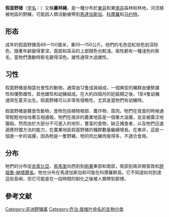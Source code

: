 {{Speciesbox
|image=Southern_Bush_Pig.jpg
|image_caption=摄于[[美国|美国]][[加州|加州]][[圣地牙哥|圣地牙哥]][[圣地牙哥动物园|动物园]]
|status=LC
|status_system=IUCN3.1
|status_ref={{r|IUCN}}
|taxon=Potamochoerus larvatus
|authority=([[Cuvier|Cuvier]], 1822)
}}
'''假面野猪'''（[[学名|学名]]：{{lang|la|''Potamochoerus larvatus''}}）又稱'''叢林豬'''，是一種分布於[[東非|東非]]和東[[南非|南非]]森林和林地，河流植被地區的野豬，可能因人類活動被帶到[[馬達加斯加|馬達加斯加]]、[[科摩羅|科摩羅]]和[[马约特|马约特]]。

==形态==
成年的假面野猪高66—100厘米，重55—150公斤。他們的毛色從紅棕色到深棕色，隨著年齡變得更深，面部和耳朵的上部顏色也較淺。兩性都有一種淺色的鬃毛，當牠們激動時鬃毛變得深色。雄性通常大過雌性。

==习性==
假面野猪是相當社會性的動物，通常由12隻成員組成，一個典型的豬群由優勢雄性和優勢雌性，其他雌性和幼豬組成。在大約四個月的妊娠期之後，1至4隻幼豬通常在夏天出生。假面野猪可以非常有侵略性，尤其是當牠們有幼豬時。

假面野猪是雜食性動物，食物包括植物根部、農作物、腐肉。牠們在覓食的時候通常輕輕地咕咕著互相通報，牠們在南非的農業地區是一個重大滋擾，並且被廣泛地獵殺。然而由於大部分不可進入的地形，豐富的食物，缺乏捕食者，以及牠們迅速適應狩獵方法的能力，在農業地區假面野猪的種群數量繼續增長。在東非，這是一個進一步的滋擾，因為牠是一隻野豬，牠的肉比豬肉瘦得多，不適合食用。
==分布==
牠們的分布從[[衣索比亞|衣索比亞]]、[[索馬里|索馬里]]向西到到[[剛果|剛果]]東部和南部，南部到南非開普敦和[[誇祖魯-納塔爾省|誇祖魯-納塔爾省]]。牠也分布在馬達加斯加和可能在科摩羅群島。它不知道如何到達這些島嶼，但它可能是在一段時間的馴化之後被人類帶到那裡。

==參考文献==
{{reflist|refs=
<ref name=IUCN>Seydack, A.H.W. 2016. ''Potamochoerus larvatus''. The IUCN Red List of Threatened Species 2016: e.T41770A44140926. http://dx.doi.org/10.2305/IUCN.UK.2016-1.RLTS.T41770A44140926.en. Downloaded on 29 August 2017.</ref>
}}
{{Taxonbar|from=Q430489}}

[[Category:非洲野猪属|Category:非洲野猪属]]
[[Category:乔治·居维叶命名的生物分类|Category:乔治·居维叶命名的生物分类]]